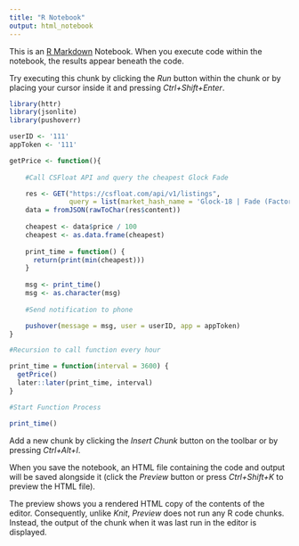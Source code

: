 ```yaml
---
title: "R Notebook"
output: html_notebook
---
```


This is an [R Markdown](http://rmarkdown.rstudio.com) Notebook. When you execute code within the notebook, the results appear beneath the code. 

Try executing this chunk by clicking the *Run* button within the chunk or by placing your cursor inside it and pressing *Ctrl+Shift+Enter*. 

```r

library(httr)
library(jsonlite)
library(pushoverr)

userID <- '111'
appToken <- '111'

getPrice <- function(){
  
    #Call CSFloat API and query the cheapest Glock Fade

    res <- GET("https://csfloat.com/api/v1/listings",
               query = list(market_hash_name = 'Glock-18 | Fade (Factory New)'))
    data = fromJSON(rawToChar(res$content))
    
    cheapest <- data$price / 100
    cheapest <- as.data.frame(cheapest)
    
    print_time = function() {
      return(print(min(cheapest)))
    }
    
    msg <- print_time()
    msg <- as.character(msg)
    
    #Send notification to phone

    pushover(message = msg, user = userID, app = appToken)
}

#Recursion to call function every hour

print_time = function(interval = 3600) {
  getPrice()
  later::later(print_time, interval)
}

#Start Function Process

print_time()

```

Add a new chunk by clicking the *Insert Chunk* button on the toolbar or by pressing *Ctrl+Alt+I*.

When you save the notebook, an HTML file containing the code and output will be saved alongside it (click the *Preview* button or press *Ctrl+Shift+K* to preview the HTML file).

The preview shows you a rendered HTML copy of the contents of the editor. Consequently, unlike *Knit*, *Preview* does not run any R code chunks. Instead, the output of the chunk when it was last run in the editor is displayed.
